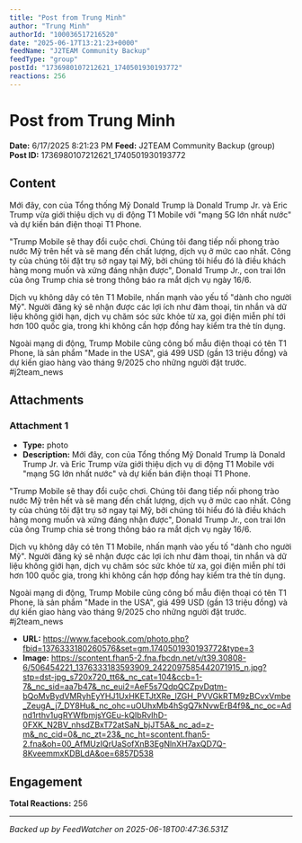```yaml
---
title: "Post from Trung Minh"
author: "Trung Minh"
authorId: "100036517216520"
date: "2025-06-17T13:21:23+0000"
feedName: "J2TEAM Community Backup"
feedType: "group"
postId: "1736980107212621_1740501930193772"
reactions: 256
---
```


# Post from Trung Minh

**Date:** 6/17/2025 8:21:23 PM
**Feed:** J2TEAM Community Backup (group)
**Post ID:** 1736980107212621_1740501930193772

## Content

Mới đây, con của Tổng thống Mỹ Donald Trump là Donald Trump Jr. và Eric Trump vừa giới thiệu dịch vụ di động T1 Mobile với "mạng 5G lớn nhất nước" và dự kiến bán điện thoại T1 Phone.

"Trump Mobile sẽ thay đổi cuộc chơi. Chúng tôi đang tiếp nối phong trào nước Mỹ trên hết và sẽ mang đến chất lượng, dịch vụ ở mức cao nhất. Công ty của chúng tôi đặt trụ sở ngay tại Mỹ, bởi chúng tôi hiểu đó là điều khách hàng mong muốn và xứng đáng nhận được", Donald Trump Jr., con trai lớn của ông Trump chia sẻ trong thông báo ra mắt dịch vụ ngày 16/6.

Dịch vụ không dây có tên T1 Mobile, nhấn mạnh vào yếu tố "dành cho người Mỹ". Người đăng ký sẽ nhận được các lợi ích như đàm thoại, tin nhắn và dữ liệu không giới hạn, dịch vụ chăm sóc sức khỏe từ xa, gọi điện miễn phí tới hơn 100 quốc gia, trong khi không cần hợp đồng hay kiểm tra thẻ tín dụng.

Ngoài mạng di động, Trump Mobile cũng công bố mẫu điện thoại có tên T1 Phone, là sản phẩm "Made in the USA", giá 499 USD (gần 13 triệu đồng) và dự kiến giao hàng vào tháng 9/2025 cho những người đặt trước.
#j2team_news

## Attachments

### Attachment 1
- **Type:** photo
- **Description:** Mới đây, con của Tổng thống Mỹ Donald Trump là Donald Trump Jr. và Eric Trump vừa giới thiệu dịch vụ di động T1 Mobile với "mạng 5G lớn nhất nước" và dự kiến bán điện thoại T1 Phone.

"Trump Mobile sẽ thay đổi cuộc chơi. Chúng tôi đang tiếp nối phong trào nước Mỹ trên hết và sẽ mang đến chất lượng, dịch vụ ở mức cao nhất. Công ty của chúng tôi đặt trụ sở ngay tại Mỹ, bởi chúng tôi hiểu đó là điều khách hàng mong muốn và xứng đáng nhận được", Donald Trump Jr., con trai lớn của ông Trump chia sẻ trong thông báo ra mắt dịch vụ ngày 16/6.

Dịch vụ không dây có tên T1 Mobile, nhấn mạnh vào yếu tố "dành cho người Mỹ". Người đăng ký sẽ nhận được các lợi ích như đàm thoại, tin nhắn và dữ liệu không giới hạn, dịch vụ chăm sóc sức khỏe từ xa, gọi điện miễn phí tới hơn 100 quốc gia, trong khi không cần hợp đồng hay kiểm tra thẻ tín dụng.

Ngoài mạng di động, Trump Mobile cũng công bố mẫu điện thoại có tên T1 Phone, là sản phẩm "Made in the USA", giá 499 USD (gần 13 triệu đồng) và dự kiến giao hàng vào tháng 9/2025 cho những người đặt trước.
#j2team_news
- **URL:** https://www.facebook.com/photo.php?fbid=1376333180260576&set=gm.1740501930193772&type=3
- **Image:** https://scontent.fhan5-2.fna.fbcdn.net/v/t39.30808-6/506454221_1376333183593909_2422097585442071915_n.jpg?stp=dst-jpg_s720x720_tt6&_nc_cat=104&ccb=1-7&_nc_sid=aa7b47&_nc_eui2=AeF5s7QdpQCZpvDqtm-bQoMvBydVMRyhEyYHJ1UxHKETJtXRe_lZGH_PVVGkRTM9zBCvxVmbe_ZeugA_j7_DY8Hu&_nc_ohc=uOUhxMb4hSgQ7kNvwErB4f9&_nc_oc=Adnd1rthv1ugRYWfbmjsYGEu-kQIbRvIhD-0FXK_N2BV_nhsdZBxT72atSaN_bjJT5A&_nc_ad=z-m&_nc_cid=0&_nc_zt=23&_nc_ht=scontent.fhan5-2.fna&oh=00_AfMUzIQrUaSofXnB3EgNlnXH7axQD7Q-8KveemmxKDBLdA&oe=6857D538

## Engagement

**Total Reactions:** 256

---
*Backed up by FeedWatcher on 2025-06-18T00:47:36.531Z*
